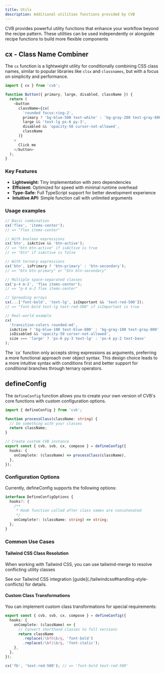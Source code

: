 ```yaml
---
title: Utils
description: Additional utilities functions provided by CVB
---
```


CVB provides powerful utility functions that enhance your workflow beyond the recipe pattern. These utilities can be used independently or alongside recipe functions to build more flexible components

## cx - Class Name Combiner

The `cx` function is a lightweight utility for conditionally combining CSS class names, similar to popular libraries like `clsx` and `classnames`, but with a focus on simplicity and performance.

```ts
import { cx } from 'cvb';

function Button({ primary, large, disabled, className }) {
  return (
    <button
      className={cx(
        'rounded focus:ring-2',
        primary ? 'bg-blue-500 text-white' : 'bg-gray-200 text-gray-800',
        large && 'text-lg px-6 py-3',
        disabled && 'opacity-50 cursor-not-allowed',
        className
      )}
    >
      Click me
    </button>
  );
}
```

### Key Features

- **Lightweight:** Tiny implementation with zero dependencies
- **Efficient:** Optimized for speed with minimal runtime overhead
- **Type-Safe:** Full TypeScript support for better development experience
- **Intuitive API:** Simple function call with unlimited arguments

### Usage examples

```ts
// Basic combination
cx('flex', 'items-center');
// => "flex items-center"

// With boolean expressions
cx('btn', isActive && 'btn-active');
// => "btn btn-active" if isActive is true
// => "btn" if isActive is false

// With ternary expressions
cx('btn', isPrimary ? 'btn-primary' : 'btn-secondary');
// => "btn btn-primary" or "btn btn-secondary"

// Multiple space-separated classes
cx('p-4 m-2', 'flex items-center');
// => "p-4 m-2 flex items-center"

// Spreading arrays
cx(...['font-bold', 'text-lg', isImportant && 'text-red-500']);
// => "font-bold text-lg text-red-500" if isImportant is true

// Real-world example
cx(
  'transition-colors rounded-md',
  isActive ? 'bg-blue-100 text-blue-800' : 'bg-gray-100 text-gray-800',
  isDisabled && 'opacity-50 cursor-not-allowed',
  size === 'large' ? 'px-6 py-3 text-lg' : 'px-4 py-2 text-base'
);
```

<Callout type="info">
  The `cx` function only accepts string expressions as arguments, preferring a more functional approach over object syntax.
  This design choice leads to a more intuitive syntax with conditions first and better support for conditional branches through
  ternary operators.
</Callout>

## defineConfig

The `defineConfig` function allows you to create your own version of CVB's core functions with custom configuration options.

```ts title="cvb.config.ts"
import { defineConfig } from 'cvb';

function processClass(className: string) {
  // Do something with your classes
  return className;
}

// Create custom CVB instance
export const { cvb, svb, cx, compose } = defineConfig({
  hooks: {
    onComplete: (className) => processClass(className),
  },
});
```

### Configuration Options

Currently, defineConfig supports the following options:

```ts
interface DefineConfigOptions {
  hooks?: {
    /**
     * Hook function called after class names are concatenated
     */
    onComplete?: (className: string) => string;
  };
}
```

### Common Use Cases

#### Tailwind CSS Class Resolution

When working with Tailwind CSS, you can use tailwind-merge to resolve conflicting utility classes

<Callout type="info">
  See our Tailwind CSS integration [guide](./tailwindcss#handling-style-conflicts) for details.
</Callout>

#### Custom Class Transformations

You can implement custom class transformations for special requirements:

```ts
export const { cvb, svb, cx, compose } = defineConfig({
  hooks: {
    onComplete: (className) => {
      // Convert shorthand classes to full versions
      return className
        .replace(/\bfb\b/g, 'font-bold')
        .replace(/\bfi\b/g, 'font-italic');
    },
  },
});

cx('fb', 'text-red-500'); // => 'font-bold text-red-500'
```
